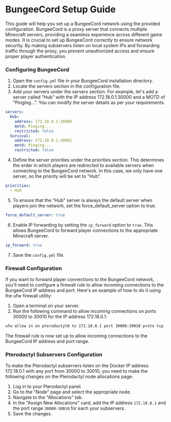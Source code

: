 
# BungeeCord Setup Guide
This guide will help you set up a BungeeCord network using the provided configuration. BungeeCord is a proxy server that connects multiple Minecraft servers, providing a seamless experience across different game modes. It is crucial to set up BungeeCord correctly to ensure network security. By making subservers listen on local system IPs and forwarding traffic through the proxy, you prevent unauthorized access and ensure proper player authentication.
<Steps>
### Configuring BungeeCord
1) Open the `config.yml` file in your BungeeCord installation directory.
2) Locate the servers section in the configuration file.
3) Add your servers under the servers section. For example, let's add a server called "Hub" with the IP address 172.18.0.1:30000 and a MOTD of "Pinging...". You can modify the server details as per your requirements.
```yaml filename="config.yml" copy
servers:
  Hub:
    address: 172.18.0.1:30000
    motd: Pinging...
    restricted: false
  Survival:
    address: 172.18.0.1:30001
    motd: Pinging...
    restricted: false
```
4) Define the server priorities under the priorities section. This determines the order in which players are redirected to available servers when connecting to the BungeeCord network. In this case, we only have one server, so the priority will be set to "Hub".
```yaml filename="config.yml" copy
priorities:
  - Hub
```
5) To ensure that the "Hub" server is always the default server when players join the network, set the force_default_server option to true.
```yaml filename="config.yml" copy
force_default_server: true
```
6) Enable IP forwarding by setting the `ip_forward` option to `true`. This allows BungeeCord to forward player connections to the appropriate Minecraft server.
```yaml filename="config.yml" copy
ip_forward: true
```
7) Save the `config.yml` file.
### Firewall Configuration
If you want to forward player connections to the BungeeCord network, you'll need to configure a firewall rule to allow incoming connections to the BungeeCord IP address and port. Here's an example of how to do it using the ufw firewall utility:

1) Open a terminal on your server.
2) Run the following command to allow incoming connections on ports 30000 to 30010 for the IP address 172.18.0.1:
```bash code
ufw allow in on pterodactyl0 to 172.18.0.1 port 30000:30010 proto tcp
```
The firewall rule is now set up to allow incoming connections to the BungeeCord IP address and port range.
### Pterodactyl Subservers Configuration
To make the Pterodactyl subservers listen on the Docker IP address 172.18.0.1 with any port from 30000 to 30010, you need to make the following changes on the Pterodactyl node allocations page:

1) Log in to your Pterodactyl panel.
2) Go to the "Node" page and select the appropriate node.
3) Navigate to the "Allocations" tab.
4) In the "Assign New Allocations" card, add the IP address `172.18.0.1` and the port range `30000-30010` for each your subservers.
5) Save the changes.
</Steps>